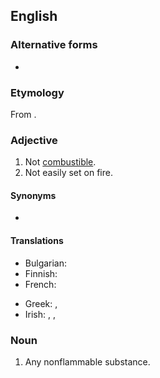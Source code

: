 {{also|non-flammable}}
==English==

===Alternative forms===
* {{alter|en|non-flammable}}

===Etymology===
From {{af|en|non-|flammable}}.

===Adjective===
{{en-adj|-}}

# Not [[combustible]].
# Not easily set on fire.

====Synonyms====
* {{l|en|noninflammable}}

====Translations====
{{trans-top|not combustible}}
* Bulgarian: {{t+|bg|незапалим}}
* Finnish: {{t+|fi|palamaton}}
* French: {{t+|fr|ininflammable}}
{{trans-mid}}
* Greek: {{t+|el|άκαυστος}}, {{t|el|μη εύφλεκτος}}
* Irish: {{t|ga|dolasta}}, {{t|ga|doloiscthe}}, {{t|ga|neamh-inlasta}}
{{trans-bottom}}

===Noun===
{{en-noun}}

# Any nonflammable substance.
